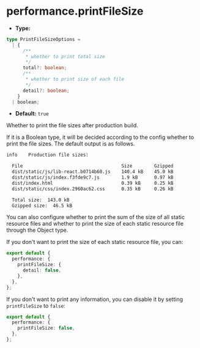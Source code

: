 # performance.printFileSize

- **Type:**

```ts
type PrintFileSizeOptions =
  | {
      /**
       * whether to print total size
       */
      total?: boolean;
      /**
       * whether to print size of each file
       */
      detail?: boolean;
    }
  | boolean;
```

- **Default:** `true`

Whether to print the file sizes after production build.

If it is a Boolean type, it will be decided according to the config whether to print the file sizes. The default output is as follows.

```bash
info    Production file sizes:

  File                                    Size        Gzipped
  dist/static/js/lib-react.b0714b60.js    140.4 kB    45.0 kB
  dist/static/js/index.f3fde9c7.js        1.9 kB      0.97 kB
  dist/index.html                         0.39 kB     0.25 kB
  dist/static/css/index.2960ac62.css      0.35 kB     0.26 kB

  Total size:  143.0 kB
  Gzipped size:  46.5 kB
```

You can also configure whether to print the sum of the size of all static resource files and whether to print the size of each static resource file through the Object type.

If you don't want to print the size of each static resource file, you can:

```ts
export default {
  performance: {
    printFileSize: {
      detail: false,
    },
  },
};
```

If you don't want to print any information, you can disable it by setting `printFileSize` to `false`:

```ts
export default {
  performance: {
    printFileSize: false,
  },
};
```
